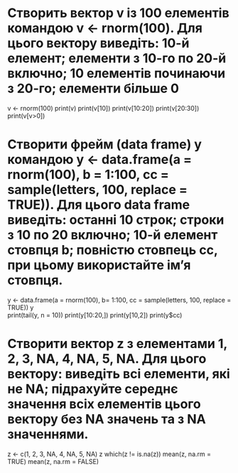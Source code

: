 # Створить вектор v із 100 елементів командою v <- rnorm(100). Для цього вектору виведіть: 10-й елемент; елементи з 10-го по 20-й включно; 10 елементів починаючи з 20-го; елементи більше 0

v <- rnorm(100)
print(v)
print(v[10])
print(v[10:20])
print(v[20:30])
print(v[v>0])

# Створити фрейм (data frame) y командою y <- data.frame(a = rnorm(100), b = 1:100, cc = sample(letters, 100, replace = TRUE)). Для цього data frame виведіть: останні 10 строк; строки з 10 по 20 включно; 10-й елемент стовпця b; повністю стовпець cc, при цьому використайте ім’я стовпця.

y <- data.frame(a = rnorm(100), b= 1:100, cc = sample(letters, 100, replace = TRUE))
y               
print(tail(y, n = 10)) 
print(y[10:20,])
print(y[10,2])
print(y$cc)

# Створити вектор z з елементами 1, 2, 3, NA, 4, NA, 5, NA. Для цього вектору: виведіть всі елементи, які не NA; підрахуйте середнє значення всіх елементів цього вектору без NA значень та з NA значеннями.

z <- c(1, 2, 3, NA, 4, NA, 5, NA)
z
which(z != is.na(z))
mean(z, na.rm = TRUE)
mean(z, na.rm = FALSE)
